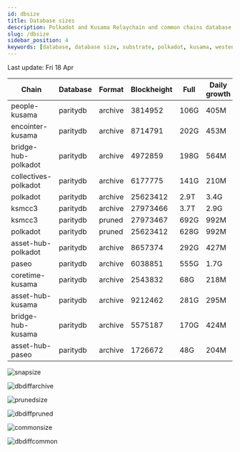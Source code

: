```yaml
---
id: dbsize
title: Database sizes
description: Polkadot and Kusama Relaychain and common chains database sizes
slug: /dbsize
sidebar_position: 4
keywords: [database, database size, substrate, polkadot, kusama, westend]
---
```



Last update: Fri 18 Apr

| Chain    | Database   | Format | Blockheight | Full         | Daily growth |
| ------------------------| ----------- | -------- | ------- | ---------- | ----- | 
| people-kusama | paritydb | archive | 3814952 | 106G | 405M |
| encointer-kusama | paritydb | archive | 8714791 | 202G | 453M |
| bridge-hub-polkadot | paritydb | archive | 4972859 | 198G | 564M |
| collectives-polkadot | paritydb | archive | 6177775 | 141G | 210M |
| polkadot | paritydb | archive | 25623412 | 2.9T | 3.4G |
| ksmcc3 | paritydb | archive | 27973466 | 3.7T | 2.9G |
| ksmcc3 | paritydb | pruned | 27973467 | 692G | 992M |
| polkadot | paritydb | pruned | 25623412 | 628G | 992M |
| asset-hub-polkadot | paritydb | archive | 8657374 | 292G | 427M |
| paseo | paritydb | archive | 6038851 | 555G | 1.7G |
| coretime-kusama | paritydb | archive | 2543832 | 68G | 218M |
| asset-hub-kusama | paritydb | archive | 9212462 | 281G | 295M |
| bridge-hub-kusama | paritydb | archive | 5575187 | 170G | 424M |
| asset-hub-paseo | paritydb | archive | 1726672 | 48G | 204M |

![snapsize](/img/archivesize.png)

![dbdiffarchive](/img/dbdiffrelay.png)

![prunedsize](/img/prunedsize.png)

![dbdiffpruned](/img/dbdiffpruned.png)

![commonsize](/img/commonsize.png)

![dbdiffcommon](/img/dbdiffcommon.png)

